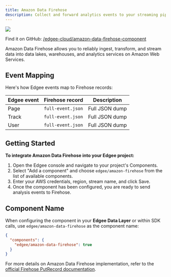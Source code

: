 ```yaml
---
title: Amazon Data Firehose
description: Collect and forward analytics events to your streaming pipelines on Amazon Data Firehose.
---
```


<img src="/images/banners/aws-firehose.png" className="rounded-lg" noZoom />


<EdgeeSdk />

Find it on GitHub: [<Icon icon="github" iconType="solid" /> /edgee-cloud/amazon-data-firehose-component](https://github.com/edgee-cloud/amazon-data-firehose-component)

Amazon Data Firehose allows you to reliably ingest, transform, and stream data into data lakes,
warehouses, and analytics services on Amazon Web Services.

## Event Mapping

Here's how Edgee events map to Firehose records:

| Edgee event | Firehose record   | Description    |
|-------------|-------------------|----------------|
| Page        | `full-event.json` | Full JSON dump |
| Track       | `full-event.json` | Full JSON dump |
| User        | `full-event.json` | Full JSON dump |


## Getting Started

**To integrate Amazon Data Firehose into your Edgee project:**

1. Open the Edgee console and navigate to your project's Components.
2. Select "Add a component" and choose `edgee/amazon-firehose` from the list of available components.
3. Enter your AWS credentials, region, stream name, and click Save. <br />
5. Once the component has been configured, you are ready to send analysis events to Firehose.

## Component Name

When configuring the component in your **Edgee Data Layer** or within SDK calls, use `edgee/amazon-data-firehose` as the component name:

```json
{
  "components": {
    "edgee/amazon-data-firehose": true
  }
}
```

For more details on Amazon Data Firehose implementation, refer to the 
[official Firehose PutRecord documentation](https://docs.aws.amazon.com/firehose/latest/APIReference/API_PutRecord.html).
